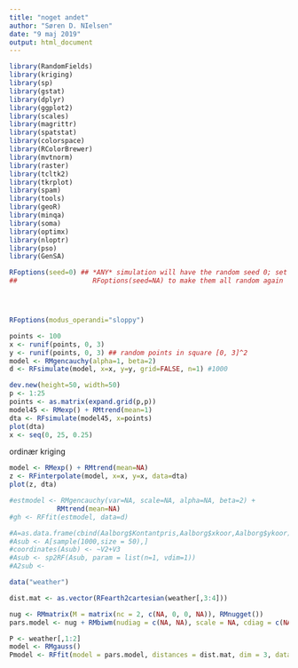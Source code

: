 ```yaml
---
title: "noget andet"
author: "Søren D. NIelsen"
date: "9 maj 2019"
output: html_document
---
```


```r
library(RandomFields)
library(kriging)
library(sp)
library(gstat)
library(dplyr)
library(ggplot2)
library(scales)
library(magrittr)
library(spatstat)
library(colorspace)
library(RColorBrewer)
library(mvtnorm)
library(raster)
library(tcltk2)
library(tkrplot)
library(spam)
library(tools)
library(geoR)
library(minqa)
library(soma)
library(optimx)
library(nloptr)
library(pso)
library(GenSA)
```

```r
RFoptions(seed=0) ## *ANY* simulation will have the random seed 0; set
##                   RFoptions(seed=NA) to make them all random again




RFoptions(modus_operandi="sloppy")
```


```r
points <- 100
x <- runif(points, 0, 3)
y <- runif(points, 0, 3) ## random points in square [0, 3]^2
model <- RMgencauchy(alpha=1, beta=2)
d <- RFsimulate(model, x=x, y=y, grid=FALSE, n=1) #1000
```

```r
dev.new(height=50, width=50)
p <- 1:25
points <- as.matrix(expand.grid(p,p))
model45 <- RMexp() + RMtrend(mean=1)
dta <- RFsimulate(model45, x=points)
plot(dta)
x <- seq(0, 25, 0.25)

```

ordinær kriging
```r
model <- RMexp() + RMtrend(mean=NA)
z <- RFinterpolate(model, x=x, y=x, data=dta)
plot(z, dta)
```


```r
#estmodel <- RMgencauchy(var=NA, scale=NA, alpha=NA, beta=2) +
            RMtrend(mean=NA)
#gh <- RFfit(estmodel, data=d)
```




```r
#A=as.data.frame(cbind(Aalborg$Kontantpris,Aalborg$xkoor,Aalborg$ykoor))
#Asub <- A[sample(1000,size = 50),]
#coordinates(Asub) <- ~V2+V3
#Asub <- sp2RF(Asub, param = list(n=1, vdim=1))
#A2sub <- 
```

```r
data("weather")
```

```r
dist.mat <- as.vector(RFearth2cartesian(weather[,3:4]))
```

```r
nug <- RMmatrix(M = matrix(nc = 2, c(NA, 0, 0, NA)), RMnugget())
pars.model <- nug + RMbiwm(nudiag = c(NA, NA), scale = NA, cdiag = c(NA, NA), rhored = NA)

```



```r
P <- weather[,1:2]
model <- RMgauss()
Pmodel <- RFfit(model = pars.model, distances = dist.mat, dim = 3, data = P)
```









































